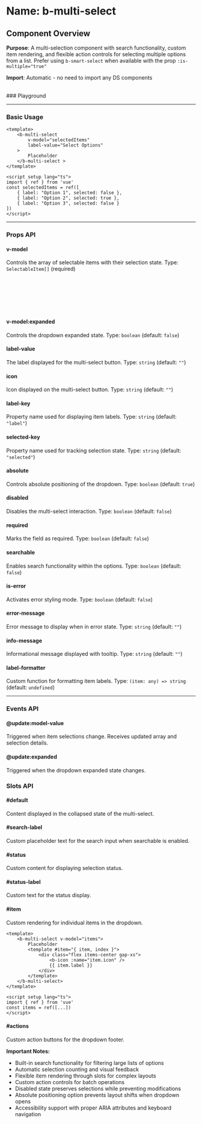 
<Meta of={BMultiSelect} />

# Name: b-multi-select
## Component Overview

**Purpose**: A multi-selection component with search functionality, custom item rendering, and flexible action controls for selecting multiple options from a list. Prefer using `b-smart-select` when available with the prop `:is-multiple="true"`

**Import**: Automatic - no need to import any DS components

<br />
### Playground

<Canvas of={BMultiSelect.Primary} />
<Controls />

---

### Basic Usage

```vue
<template>
    <b-multi-select 
        v-model="selectedItems"
        label-value="Select Options"
    >
        Placeholder
    </b-multi-select >
</template>

<script setup lang="ts">
import { ref } from 'vue'
const selectedItems = ref([
    { label: "Option 1", selected: false },
    { label: "Option 2", selected: true },
    { label: "Option 3", selected: false }
])
</script>
```

<Canvas sourceState="none" of={BMultiSelect.Primary} />

---

### Props API

#### v-model
Controls the array of selectable items with their selection state. Type: `SelectableItem[]` (required)

```typescript
type SelectableItem = {
  [labelKey]: string;     // Display text for the item
  [selectedKey]: boolean; // Selection state of the item
  disabled?: boolean;     // Disable selection for this item
  [key: string]: any;     // Additional custom properties
}
```

#### v-model:expanded
Controls the dropdown expanded state. Type: `boolean` (default: `false`)

#### label-value
The label displayed for the multi-select button. Type: `string` (default: `""`)

#### icon
Icon displayed on the multi-select button. Type: `string` (default: `""`)

#### label-key
Property name used for displaying item labels. Type: `string` (default: `"label"`)

#### selected-key
Property name used for tracking selection state. Type: `string` (default: `"selected"`)

#### absolute
Controls absolute positioning of the dropdown. Type: `boolean` (default: `true`)

<Canvas sourceState="none" of={BMultiSelect.Absolute} />

#### disabled
Disables the multi-select interaction. Type: `boolean` (default: `false`)

<Canvas sourceState="none" of={BMultiSelect.Disabled} />

#### required
Marks the field as required. Type: `boolean` (default: `false`)

<Canvas sourceState="none" of={BMultiSelect.Required} />

#### searchable
Enables search functionality within the options. Type: `boolean` (default: `false`)

<Canvas sourceState="none" of={BMultiSelect.Searchable} />

#### is-error
Activates error styling mode. Type: `boolean` (default: `false`)

<Canvas sourceState="none" of={BMultiSelect.IsError} />

#### error-message
Error message to display when in error state. Type: `string` (default: `""`)

#### info-message
Informational message displayed with tooltip. Type: `string` (default: `""`)

<Canvas sourceState="none" of={BMultiSelect.InfoMessage} />

#### label-formatter
Custom function for formatting item labels. Type: `(item: any) => string` (default: `undefined`)

---

### Events API

#### @update:model-value
Triggered when item selections change. Receives updated array and selection details.

#### @update:expanded
Triggered when the dropdown expanded state changes.

### Slots API

#### #default
Content displayed in the collapsed state of the multi-select.

#### #search-label
Custom placeholder text for the search input when searchable is enabled.

#### #status
Custom content for displaying selection status.

#### #status-label
Custom text for the status display.

#### #item
Custom rendering for individual items in the dropdown.

```vue
<template>
    <b-multi-select v-model="items">
        Placeholder
        <template #item="{ item, index }">
            <div class="flex items-center gap-xs">
                <b-icon :name="item.icon" />
                {{ item.label }}
            </div>
        </template>
    </b-multi-select>
</template>

<script setup lang="ts">
import { ref } from 'vue'
const items = ref([...])
</script>
```

<Canvas sourceState="none" of={BMultiSelect.CustomItem} />

#### #actions
Custom action buttons for the dropdown footer.

**Important Notes:**
- Built-in search functionality for filtering large lists of options
- Automatic selection counting and visual feedback
- Flexible item rendering through slots for complex layouts
- Custom action controls for batch operations
- Disabled state preserves selections while preventing modifications
- Absolute positioning option prevents layout shifts when dropdown opens
- Accessibility support with proper ARIA attributes and keyboard navigation
